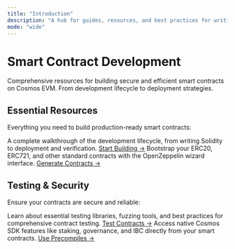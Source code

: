 ```yaml
---
title: "Introduction"
description: "A hub for guides, resources, and best practices for writing, testing, and deploying smart contracts on Cosmos EVM."
mode: "wide"
---
```


# Smart Contract Development

Comprehensive resources for building secure and efficient smart contracts on Cosmos EVM. From development lifecycle to deployment strategies.

## Essential Resources

Everything you need to build production-ready smart contracts:

<CardGroup cols={2}>
  <Card title="Development Guide" icon="file-code">
    A complete walkthrough of the development lifecycle, from writing Solidity to deployment and verification.
    <a href="/docs/evm/developers/smart-contracts/overview">Start Building →</a>
  </Card>
  <Card title="Contract Wizard" icon="sparkles">
    Bootstrap your ERC20, ERC721, and other standard contracts with the OpenZeppelin wizard interface.
    <a href="/docs/evm/developers/tooling-and-resources/contract-wizard">Generate Contracts →</a>
  </Card>
</CardGroup>

## Testing & Security

Ensure your contracts are secure and reliable:

<CardGroup cols={2}>
  <Card title="Testing & Fuzzing" icon="test-tube">
    Learn about essential testing libraries, fuzzing tools, and best practices for comprehensive contract testing.
    <a href="/docs/evm/developers/tooling-and-resources/testing-and-fuzzing">Test Contracts →</a>
  </Card>
  <Card title="Using Precompiles" icon="zap">
    Access native Cosmos SDK features like staking, governance, and IBC directly from your smart contracts.
    <a href="/docs/evm/precompiles">Use Precompiles →</a>
  </Card>
</CardGroup>